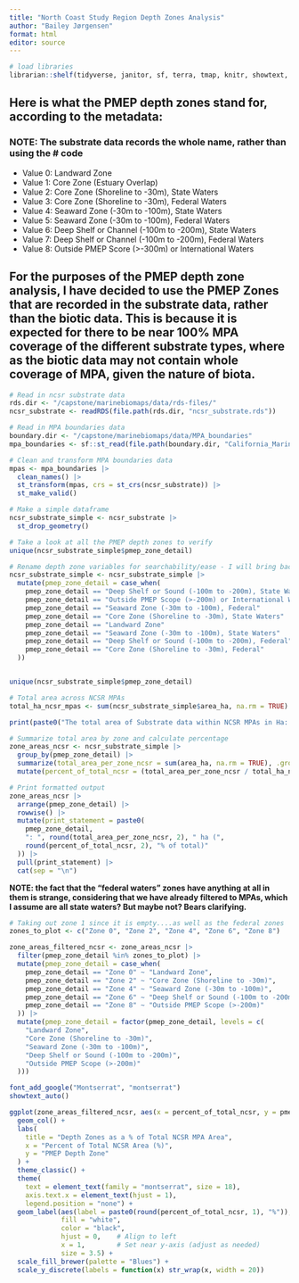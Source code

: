 ```yaml
---
title: "North Coast Study Region Depth Zones Analysis"
author: "Bailey Jørgensen"
format: html
editor: source
---
```


```r
# load libraries
librarian::shelf(tidyverse, janitor, sf, terra, tmap, knitr, showtext, ggtext, leaflet, here)
```

## Here is what the PMEP depth zones stand for, according to the metadata:
### NOTE: The substrate data records the whole name, rather than using the # code

- Value 0: Landward Zone
- Value 1: Core Zone (Estuary Overlap)
- Value 2: Core Zone (Shoreline to -30m), State Waters
- Value 3: Core Zone (Shoreline to -30m), Federal Waters
- Value 4: Seaward Zone (-30m to -100m), State Waters
- Value 5: Seaward Zone (-30m to -100m), Federal Waters
- Value 6: Deep Shelf or Channel (-100m to -200m), State Waters
- Value 7: Deep Shelf or Channel (-100m to -200m), Federal Waters
- Value 8: Outside PMEP Score (>-300m) or International Waters

## For the purposes of the PMEP depth zone analysis, I have decided to use the PMEP Zones that are recorded in the substrate data, rather than the biotic data. This is because it is expected for there to be near 100% MPA coverage of the different substrate types, where as the biotic data may not contain whole coverage of MPA, given the nature of biota. 

```r
# Read in ncsr substrate data
rds.dir <- "/capstone/marinebiomaps/data/rds-files/"
ncsr_substrate <- readRDS(file.path(rds.dir, "ncsr_substrate.rds"))

# Read in MPA boundaries data
boundary.dir <- "/capstone/marinebiomaps/data/MPA_boundaries"
mpa_boundaries <- sf::st_read(file.path(boundary.dir, "California_Marine_Protected_Areas_[ds582].shp"))

# Clean and transform MPA boundaries data
mpas <- mpa_boundaries |> 
  clean_names() |> 
  st_transform(mpas, crs = st_crs(ncsr_substrate)) |> 
  st_make_valid()
```
```r
# Make a simple dataframe
ncsr_substrate_simple <- ncsr_substrate |> 
  st_drop_geometry()
```

```r
# Take a look at all the PMEP depth zones to verify
unique(ncsr_substrate_simple$pmep_zone_detail)
```
```r
# Rename depth zone variables for searchability/ease - I will bring back more technical names for viz
ncsr_substrate_simple <- ncsr_substrate_simple |> 
  mutate(pmep_zone_detail = case_when(
    pmep_zone_detail == "Deep Shelf or Sound (-100m to -200m), State Waters"  ~ "Zone 6",
    pmep_zone_detail == "Outside PMEP Scope (>-200m) or International Waters" ~ "Zone 8",
    pmep_zone_detail == "Seaward Zone (-30m to -100m), Federal"               ~ "Zone 5",
    pmep_zone_detail == "Core Zone (Shoreline to -30m), State Waters"         ~ "Zone 2",
    pmep_zone_detail == "Landward Zone"                                       ~ "Zone 0",
    pmep_zone_detail == "Seaward Zone (-30m to -100m), State Waters"          ~ "Zone 4",
    pmep_zone_detail == "Deep Shelf or Sound (-100m to -200m), Federal"       ~ "Zone 7",
    pmep_zone_detail == "Core Zone (Shoreline to -30m), Federal"              ~ "Zone 3"
  ))


unique(ncsr_substrate_simple$pmep_zone_detail)
```
```r
# Total area across NCSR MPAs
total_ha_ncsr_mpas <- sum(ncsr_substrate_simple$area_ha, na.rm = TRUE)

print(paste0("The total area of Substrate data within NCSR MPAs in Ha: ", round(total_ha_ncsr_mpas, 2)))

# Summarize total area by zone and calculate percentage
zone_areas_ncsr <- ncsr_substrate_simple |> 
  group_by(pmep_zone_detail) |> 
  summarize(total_area_per_zone_ncsr = sum(area_ha, na.rm = TRUE), .groups = "drop") |> 
  mutate(percent_of_total_ncsr = (total_area_per_zone_ncsr / total_ha_ncsr_mpas) * 100)

# Print formatted output
zone_areas_ncsr |> 
  arrange(pmep_zone_detail) |> 
  rowwise() |> 
  mutate(print_statement = paste0(
    pmep_zone_detail, 
    ": ", round(total_area_per_zone_ncsr, 2), " ha (", 
    round(percent_of_total_ncsr, 2), "% of total)"
  )) |> 
  pull(print_statement) |> 
  cat(sep = "\n")

```
**NOTE: the fact that the "federal waters" zones have anything at all in them is strange, considering that we have already filtered to MPAs, which I assume are all state waters? But maybe not? Bears clarifying.**

```r
# Taking out zone 1 since it is empty....as well as the federal zones
zones_to_plot <- c("Zone 0", "Zone 2", "Zone 4", "Zone 6", "Zone 8")

zone_areas_filtered_ncsr <- zone_areas_ncsr |> 
  filter(pmep_zone_detail %in% zones_to_plot) |> 
  mutate(pmep_zone_detail = case_when(
    pmep_zone_detail == "Zone 0" ~ "Landward Zone",
    pmep_zone_detail == "Zone 2" ~ "Core Zone (Shoreline to -30m)",
    pmep_zone_detail == "Zone 4" ~ "Seaward Zone (-30m to -100m)",
    pmep_zone_detail == "Zone 6" ~ "Deep Shelf or Sound (-100m to -200m)",
    pmep_zone_detail == "Zone 8" ~ "Outside PMEP Scope (>-200m)"
  )) |> 
  mutate(pmep_zone_detail = factor(pmep_zone_detail, levels = c(
    "Landward Zone",
    "Core Zone (Shoreline to -30m)",
    "Seaward Zone (-30m to -100m)",
    "Deep Shelf or Sound (-100m to -200m)",
    "Outside PMEP Scope (>-200m)"
  )))

font_add_google("Montserrat", "montserrat")
showtext_auto()

ggplot(zone_areas_filtered_ncsr, aes(x = percent_of_total_ncsr, y = pmep_zone_detail, fill = pmep_zone_detail)) +
  geom_col() +
  labs(
    title = "Depth Zones as a % of Total NCSR MPA Area",
    x = "Percent of Total NCSR Area (%)",
    y = "PMEP Depth Zone"
  ) +
  theme_classic() +
  theme(
    text = element_text(family = "montserrat", size = 18),
    axis.text.x = element_text(hjust = 1),
    legend.position = "none") +
  geom_label(aes(label = paste0(round(percent_of_total_ncsr, 1), "%")),
             fill = "white", 
             color = "black",
             hjust = 0,    # Align to left
             x = 1,        # Set near y-axis (adjust as needed)
             size = 3.5) +
  scale_fill_brewer(palette = "Blues") +
  scale_y_discrete(labels = function(x) str_wrap(x, width = 20))

```
















